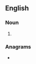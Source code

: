 ==English==

===Noun===
{{head|en|noun plural form}}

# {{plural of|attractor|lang=en}}

===Anagrams===
* {{anagrams|en|tractators}}